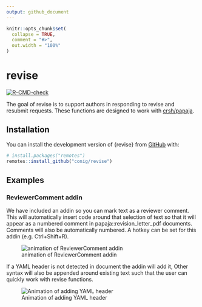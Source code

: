 ```yaml
---
output: github_document
---
```


<!-- README.md is generated from README.Rmd. Please edit that file -->

```r
knitr::opts_chunk$set(
  collapse = TRUE,
  comment = "#>",
  out.width = "100%"
)
```

# revise

<!-- badges: start -->
[![R-CMD-check](https://github.com/conig/revise/workflows/R-CMD-check/badge.svg)](https://github.com/conig/revise/actions)
<!-- badges: end -->

The goal of revise is to support authors in responding to revise and resubmit requests. These functions are designed to work with [crsh/papaja](https://github.com/crsh/papaja).

## Installation

You can install the development version of {revise} from [GitHub](https://github.com/conig/revise) with:

``` r
# install.packages("remotes")
remotes::install_github("conig/revise")
```
## Examples

### ReviewerComment addin

We have included an addin so you can mark text as a reviewer comment. This will automatically insert code around that selection of text so that it will appear as a numbered comment in papaja::revision_letter_pdf documents. Comments will also be automatically numbered. A hotkey can be set for this addin (e.g. Ctrl+Shift+R).

![animation of ReviewerComment addin](man/figures/README/ReviewerComment.gif)

If a YAML header is not detected in document the addin will add it, Other syntax will also be appended around existing text such that the user can quickly work with revise functions.

![Animation of adding YAML header](man/figures/README/SettingUpRNR.gif)
